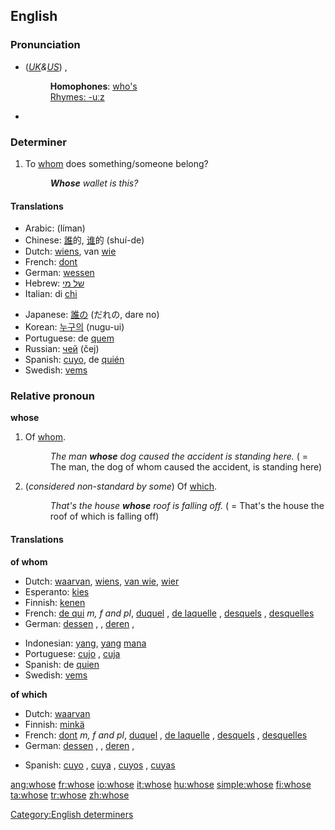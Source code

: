 ==English==

{{rank|woman|want|home|234|whose|words|given|hands}}

===Pronunciation===
*(''[[Received Pronunciation|UK]]&[[General American|US]]'') {{IPA|/huːz/}}, {{SAMPA|/hu:z/}}
*:'''Homophones''': [[who's]]
*:[[Rhymes:English:-uːz|Rhymes: -uːz]]
*{{audio|en-us-whose.ogg|Audio (US)}}

===Determiner===
#To [[whom]] does something/someone belong?
#: '''''Whose''' wallet is this?''

====Translations====

{{top}}
*Arabic: {{ARchar|[[لمن]]}} (líman)
*Chinese: [[誰]]的, [[谁]]的 (shuí-de)
*Dutch: [[wiens]], van [[wie]]
*French: [[dont]]
*German: [[wessen]]
*Hebrew: [[של מי]]
*Italian: di [[chi]]
{{mid}}
*Japanese: [[誰]]の (だれの, dare no)
*Korean: [[누구의]] (nugu-ui)
*Portuguese: de [[quem]]
*Russian: [[чей]] (čej)
*Spanish: [[cuyo]], de [[quién]]
*Swedish: [[vems]]
{{bottom}}

===Relative pronoun===
'''whose'''

#Of [[whom]].
#:''The man '''whose''' dog caused the accident is standing here.'' ( = The man, the dog of whom caused the accident, is standing here)
#(''considered non-standard by some'') Of [[which]].
#:''That's the house '''whose''' roof is falling off.'' ( = That's the house the roof of which is falling off)

====Translations====
'''of whom'''
{{top}}
*Dutch: [[waarvan]], [[wiens]], [[van wie]], [[wier]]
*Esperanto: [[kies]]
*Finnish: [[kenen]]
*French: [[de qui]] ''m, f and pl'', [[duquel]] {{m}}, [[de laquelle]] {{f}}, [[desquels]] {{p}}, [[desquelles]] {{fpl}}
*German: [[dessen]] {{m}}, {{n}}, [[deren]] {{f}}, {{p}}
{{mid}}
*Indonesian: [[yang]], [[yang]] [[mana]]
*Portuguese: [[cujo]] {{m}}, [[cuja]] {{f}}
*Spanish: de [[quien]]
*Swedish: [[vems]]
{{bottom}}

'''of which'''
{{top}}
*Dutch: [[waarvan]]
*Finnish: [[minkä]]
*French: [[dont]] ''m, f and pl'', [[duquel]] {{m}}, [[de laquelle]] {{f}}, [[desquels]] {{p}}, [[desquelles]] {{fpl}}
*German: [[dessen]] {{m}}, {{n}}, [[deren]] {{f}}, {{p}}
{{mid}}
*Spanish: [[cuyo]] {{m}}, [[cuya]] {{f}}, [[cuyos]] {{pl}}, [[cuyas]] {{fpl}}
{{bottom}}

[[Category:English determiners]]

[[ang:whose]]
[[fr:whose]]
[[io:whose]]
[[it:whose]]
[[hu:whose]]
[[simple:whose]]
[[fi:whose]]
[[ta:whose]]
[[tr:whose]]
[[zh:whose]]